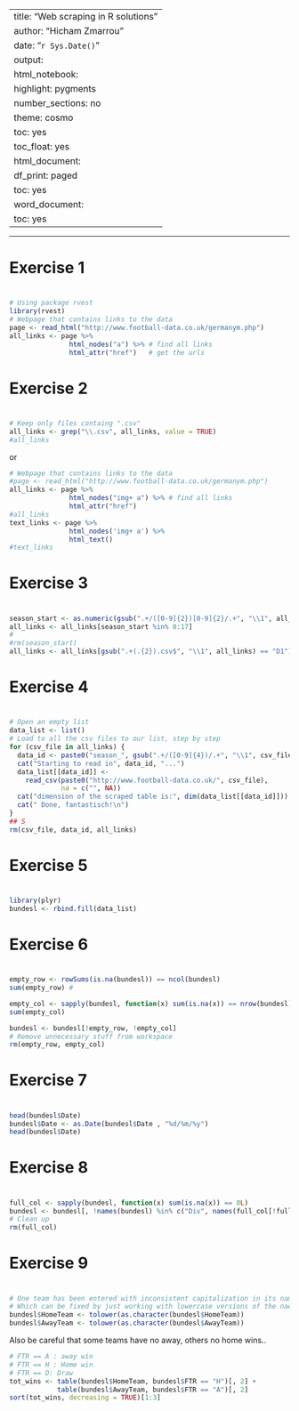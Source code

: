 
---
title: "Web scraping in R solutions"
author: "Hicham Zmarrou"
date: "`r Sys.Date()`"
output:
  html_notebook:
    highlight: pygments
    number_sections: no
    theme: cosmo
    toc: yes
    toc_float: yes
  html_document:
    df_print: paged
    toc: yes
  word_document:
    toc: yes
---
________________________________________________________________________________________________________

####################
#                  #
#    Exercise 1    #
#                  #
####################

```r
# Using package rvest
library(rvest)
# Webpage that contains links to the data
page <- read_html("http://www.football-data.co.uk/germanym.php")
all_links <- page %>%
               html_nodes("a") %>% # find all links
               html_attr("href")   # get the urls
```

####################
#                  #
#    Exercise 2    #
#                  #
####################


```r
# Keep only files containg ".csv"
all_links <- grep("\\.csv", all_links, value = TRUE)
#all_links
```

or 

```r
# Webpage that contains links to the data
#page <- read_html("http://www.football-data.co.uk/germanym.php")
all_links <- page %>%
               html_nodes("img+ a") %>% # find all links
               html_attr("href")
#all_links
text_links <- page %>% 
               html_nodes('img+ a') %>% 
               html_text()
#text_links
```

####################
#                  #
#    Exercise 3    #
#                  #
####################

```r
season_start <- as.numeric(gsub(".+/([0-9]{2})[0-9]{2}/.+", "\\1", all_links))
all_links <- all_links[season_start %in% 0:17]
#
#rm(season_start)
all_links <- all_links[gsub(".+(.{2}).csv$", "\\1", all_links) == "D1"]
```


####################
#                  #
#    Exercise 4    #
#                  #
####################

```r
# Open an empty list
data_list <- list()
# Load to all the csv files to our list, step by step
for (csv_file in all_links) {
  data_id <- paste0("season_", gsub(".+/([0-9]{4})/.+", "\\1", csv_file))
  cat("Starting to read in", data_id, "...")
  data_list[[data_id]] <-
    read_csv(paste0("http://www.football-data.co.uk/", csv_file),
             na = c("", NA))
  cat("dimension of the scraped table is:", dim(data_list[[data_id]]))
  cat(" Done, fantastisch!\n")
}
## S
rm(csv_file, data_id, all_links)
```



####################
#                  #
#    Exercise 5    #
#                  #
####################
```r
library(plyr)
bundesl <- rbind.fill(data_list)

```


####################
#                  #
#    Exercise 6    #
#                  #
####################

```r
empty_row <- rowSums(is.na(bundesl)) == ncol(bundesl)
sum(empty_row) #
```

```r
empty_col <- sapply(bundesl, function(x) sum(is.na(x)) == nrow(bundesl))
sum(empty_col)
```

```r
bundesl <- bundesl[!empty_row, !empty_col]
# Remove unnecessary stuff from workspace
rm(empty_row, empty_col)

```



####################
#                  #
#    Exercise 7    #
#                  #
###################

```r
head(bundesl$Date)
bundesl$Date <- as.Date(bundesl$Date , "%d/%m/%y")
head(bundesl$Date)
```

####################
#                  #
#    Exercise 8    #
#                  #
####################

```r
full_col <- sapply(bundesl, function(x) sum(is.na(x)) == 0L)
bundesl <- bundesl[, !names(bundesl) %in% c("Div", names(full_col[!full_col]))]
# Clean up
rm(full_col)
```


####################
#                  #
#    Exercise 9    #
#                  #
####################

```r
# One team has been entered with inconsistent capitalization in its name
# Which can be fixed by just working with lowercase versions of the naems
bundesl$HomeTeam <- tolower(as.character(bundesl$HomeTeam))
bundesl$AwayTeam <- tolower(as.character(bundesl$AwayTeam))
```

Also be careful that some teams have no away, others no home wins..

```r
# FTR == A : away win 
# FTR == H : Home win
# FTR == D: Draw
tot_wins <- table(bundesl$HomeTeam, bundesl$FTR == "H")[, 2] +
            table(bundesl$AwayTeam, bundesl$FTR == "A")[, 2]
sort(tot_wins, decreasing = TRUE)[1:3]
```
